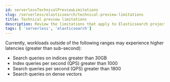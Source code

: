 ```yaml
---
id: serverlessTechnicalPreviewLimitations
slug: /serverless/elasticsearch/technical-preview-limitations
title: Technical preview limitations
description: Review the limitations that apply to Elasticsearch projects.
tags: [ 'serverless', 'elasticsearch']
---
```


<DocBadge template="technical preview" />

Currently, workloads outside of the following ranges may experience higher latencies (greater than sub-second):

- Search queries on indices greater than 30GB
- Index queries per second (QPS) greater than 1000
- Search queries per second (QPS) greater than 1800
- Search queries on dense vectors